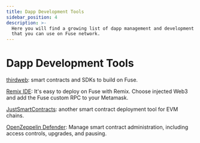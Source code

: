 ```yaml
---
title: Dapp Development Tools
sidebar_position: 4
description: >-
  Here you will find a growing list of dapp management and development tools
  that you can use on Fuse network.
---
```


# Dapp Development Tools

[thirdweb](https://portal.thirdweb.com): smart contracts and SDKs to build on Fuse.

[Remix IDE](https://remix-project.org/): It's easy to deploy on Fuse with Remix. Choose injected Web3 and add the Fuse custom RPC to your Metamask.

[JustSmartContracts](https://justsmartcontracts.dev/): another smart contract deployment tool for EVM chains.&#x20;

[OpenZeppelin Defender](https://defender.openzeppelin.com): Manage smart contract administration, including access controls, upgrades, and pausing.
